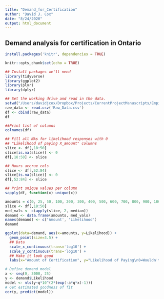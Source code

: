 ```yaml
---
title: "Demand_for_Certification"
author: "David J. Cox"
date: "8/24/2020"
output: html_document
---
```

## Demand analysis for certification in Ontario
```r
install.packages('knitr', dependencies = TRUE)
```

```r
knitr::opts_chunk$set(echo = TRUE)
```

```r
## Install packages we'll need
library(tidyverse)
library(ggplot2)
library(plyr)
library(dplyr)
```
```r
## Set the working drive and read in the data. 
setwd("/Users/davidjcox/Dropbox/Projects/CurrentProjectManuscripts/Empirical/PersonalFun/Demand for Certification/")
raw_data <- read.csv('Raw_Data.csv')
df <- cbind(raw_data)
df
```
```r
##Print list of columns 
colnames(df)
```

```r
## Fill all NAs for likelihood responses with 0
## "Likelihood of paying X_amount" columns
slice <- df[,18:50]
slice[is.na(slice)] <- 0
df[,18:50] <- slice

## Hours accrue cols
slice <- df[,52:84]
slice[is.na(slice)] <- 0
df[,52:84] <- slice
```

```r
## Print unique values per column
sapply(df, function(x) unique(x))
```
```r
amounts = c(0, 25, 50, 100, 200, 300, 400, 500, 600, 700, 800, 900, 1000, 1100, 1200, 1300, 1400, 1500, 1600, 1700, 1800, 1900, 2000, 2100, 2200, 2300, 2400, 2500, 2600, 2700, 2800, 2900, 3000)
slice <- df[,18:50]
med_vals <- c(apply(slice, 2, median))
demand <- data.frame(amounts, med_vals)
names(demand) <- c('Amount', 'Likelihood')
demand
```

```r
ggplot(data=demand, aes(x=amounts, y=Likelihood)) +
  geom_point(size=3.5) +
  ## Data
  scale_x_continuous(trans='log10') +
  scale_y_continuous(trans='log10') +
  ## Make it look good
  labs(x="Amount of Certification", y="Likelihood of Paying\n0=Wouldn't Pay, 100=Definitely Pay")
```
```r
# Define demand model
x <- seq(0, 3000, 25)
y <- demand$Likelihood
model <- nls(y~q*10^(2*(exp(-a*q*x)-1)))
# Get estimated goodness of fit
cor(y, predict(model))
```






























